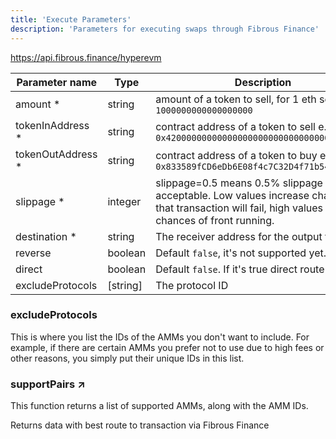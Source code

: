 ```yaml
---
title: 'Execute Parameters'
description: 'Parameters for executing swaps through Fibrous Finance'
---
```


https://api.fibrous.finance/hyperevm

| Parameter name | Type | Description |
|---------------|------|-------------|
| amount * | string | amount of a token to sell, for 1 eth set as `1000000000000000000` |
| tokenInAddress * | string | contract address of a token to sell e.g.: `0x4200000000000000000000000000000000000006` |
| tokenOutAddress * | string | contract address of a token to buy e.g.: `0x833589fCD6eDb6E08f4c7C32D4f71b54bdA02913` |
| slippage * | integer | slippage=0.5 means 0.5% slippage is acceptable. Low values increase chances that transaction will fail, high values increase chances of front running. |
| destination * | string | The receiver address for the output token |
| reverse | boolean | Default `false`, it's not supported yet. |
| direct | boolean | Default `false`. If it's true direct route |
| excludeProtocols | [string] | The protocol ID |

### excludeProtocols
This is where you list the IDs of the AMMs you don't want to include. For example, if there are certain AMMs you prefer not to use due to high fees or other reasons, you simply put their unique IDs in this list.

### supportPairs ↗
This function returns a list of supported AMMs, along with the AMM IDs.

Returns data with best route to transaction via Fibrous Finance 